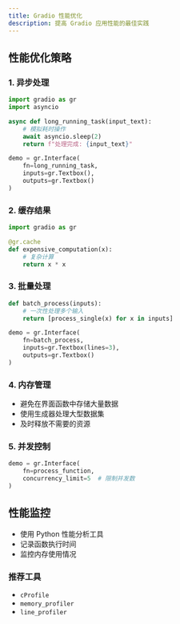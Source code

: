 ```yaml
---
title: Gradio 性能优化
description: 提高 Gradio 应用性能的最佳实践
---
```


## 性能优化策略

### 1. 异步处理

```python
import gradio as gr
import asyncio

async def long_running_task(input_text):
    # 模拟耗时操作
    await asyncio.sleep(2)
    return f"处理完成: {input_text}"

demo = gr.Interface(
    fn=long_running_task,
    inputs=gr.Textbox(),
    outputs=gr.Textbox()
)
```

### 2. 缓存结果

```python
import gradio as gr

@gr.cache
def expensive_computation(x):
    # 复杂计算
    return x * x
```

### 3. 批量处理

```python
def batch_process(inputs):
    # 一次性处理多个输入
    return [process_single(x) for x in inputs]

demo = gr.Interface(
    fn=batch_process,
    inputs=gr.Textbox(lines=3),
    outputs=gr.Textbox()
)
```

### 4. 内存管理

- 避免在界面函数中存储大量数据
- 使用生成器处理大型数据集
- 及时释放不需要的资源

### 5. 并发控制

```python
demo = gr.Interface(
    fn=process_function,
    concurrency_limit=5  # 限制并发数
)
```

## 性能监控

- 使用 Python 性能分析工具
- 记录函数执行时间
- 监控内存使用情况

### 推荐工具

- `cProfile`
- `memory_profiler`
- `line_profiler` 